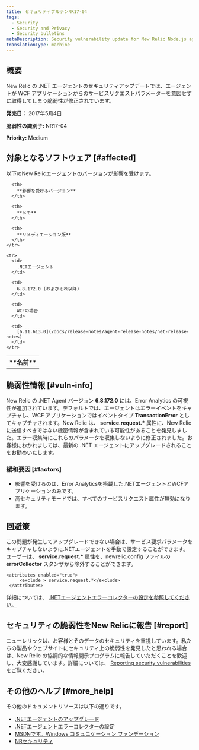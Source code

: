 ```yaml
---
title: セキュリティブルテンNR17-04
tags:
  - Security
  - Security and Privacy
  - Security bulletins
metaDescription: Security vulnerability update for New Relic Node.js agent.
translationType: machine
---
```


## 概要

New Relic の .NET エージェントのセキュリティアップデートでは、エージェントが WCF アプリケーションからのサービスリクエストパラメーターを意図せずに取得してしまう脆弱性が修正されています。

**発売日：** 2017年5月4日

**脆弱性の識別子:** NR17-04

**Priority:** Medium

## 対象となるソフトウェア [#affected]

以下のNew Relicエージェントのバージョンが影響を受けます。

<table>
  <tbody>
    <tr>
      <th>
        **名前**
      </th>

      <th>
        **影響を受けるバージョン**
      </th>

      <th>
        **メモ**
      </th>

      <th>
        **リメディエーション版**
      </th>
    </tr>

    <tr>
      <td>
        .NETエージェント
      </td>

      <td>
        6.8.172.0 (およびそれ以降)
      </td>

      <td>
        WCFの場合
      </td>

      <td>
        [6.11.613.0](/docs/release-notes/agent-release-notes/net-release-notes)
      </td>
    </tr>
  </tbody>
</table>

## 脆弱性情報 [#vuln-info]

New Relic の .NET Agent バージョン **6.8.172.0** には、Error Analytics の可視性が追加されています。デフォルトでは、エージェントはエラーイベントをキャプチャし、WCF アプリケーションではイベントタイプ **TransactionError** としてキャプチャされます。New Relic は、 **service.request.\*** 属性に、New Relic に送信すべきではない機密情報が含まれている可能性があることを発見しました。エラー収集時にこれらのパラメータを収集しないように修正されました。お客様におかれましては、最新の .NET エージェントにアップグレードされることをお勧めいたします。

### 緩和要因 [#factors]

* 影響を受けるのは、Error Analyticsを搭載した.NETエージェントとWCFアプリケーションのみです。
* 高セキュリティモードでは、すべてのサービスリクエスト属性が無効になります。

## 回避策

この問題が発生してアップグレードできない場合は、サービス要求パラメータをキャプチャしないように.NETエージェントを手動で設定することができます。ユーザーは、 **service.request.\*** 属性を、newrelic.config ファイルの **errorCollector** スタンザから除外することができます。

```
<attributes enabled="true">
     <exclude > service.request.*</exclude>
 </attributes>
```

詳細については、 [.NETエージェントエラーコレクターの設定を参照してください。](/docs/agents/net-agent/installation-configuration/net-agent-configuration#error_collector)

## セキュリティの脆弱性をNew Relicに報告 [#report]

ニューレリックは、お客様とそのデータのセキュリティを重視しています。私たちの製品やウェブサイトにセキュリティ上の脆弱性を発見したと思われる場合は、New Relic の協調的な情報開示プログラムに報告していただくことを歓迎し、大変感謝しています。詳細については、 [Reporting security vulnerabilities](/docs/security/new-relic-security/data-privacy/reporting-security-vulnerabilities) をご覧ください。

## その他のヘルプ [#more_help]

その他のドキュメントリソースは以下の通りです。

* [.NETエージェントのアップグレード](/docs/agents/net-agent/installation-configuration/upgrade-net-agent)
* [.NETエージェントエラーコレクターの設定](/docs/agents/net-agent/installation-configuration/net-agent-configuration#error_collector)
* [MSDNです。Windows コミュニケーション ファンデーション](https://msdn.microsoft.com/en-us/library/dd456779(v=vs.110).aspx)
* [NRセキュリティ](https://newrelic.com/security "新しいウィンドウにリンクが開きます。")
